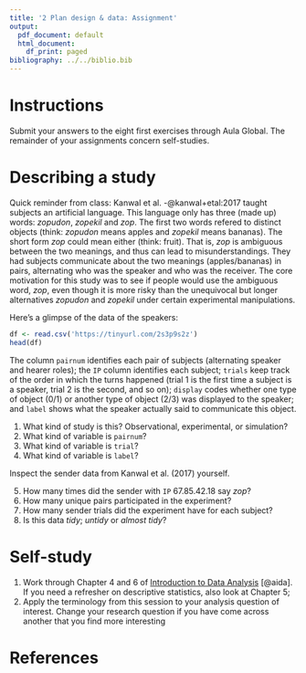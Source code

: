 ```yaml
---
title: '2 Plan design & data: Assignment'
output:
  pdf_document: default
  html_document:
    df_print: paged
bibliography: ../../biblio.bib
---
```


# Instructions
Submit your answers to the eight first exercises through Aula Global. The remainder of your assignments concern self-studies.

# Describing a study
Quick reminder from class: Kanwal et al. -@kanwal+etal:2017 taught subjects an artificial language. This language only has three (made up) words: *zopudon*, *zopekil* and *zop*. The first two words refered to distinct objects (think: *zopudon* means apples and  *zopekil* means bananas). The short form *zop* could mean either (think: fruit). That is, *zop* is ambiguous between the two meanings, and thus can lead to misunderstandings. They had subjects communicate about the two meanings (apples/bananas) in pairs, alternating who was the speaker and who was the receiver. The core motivation for this study was to see if people would use the ambiguous word, *zop*, even though it is more risky than the unequivocal but longer alternatives *zopudon* and *zopekil* under certain experimental manipulations. 

Here's a glimpse of the data of the speakers:

```r
df <- read.csv('https://tinyurl.com/2s3p9s2z')
head(df) 
```


The column `pairnum` identifies each pair of subjects (alternating speaker and hearer roles); the `IP` column identifies each subject; `trials` keep track of the order in which the turns happened (trial $1$ is the first time a subject is a speaker, trial $2$ is the second, and so on); `display` codes whether one type of object (0/1) or another type of object (2/3) was displayed to the speaker; and `label` shows what the speaker actually said to communicate this object.

  1. What kind of study is this? Observational, experimental, or simulation?
  2. What kind of variable is `pairnum`? 
  3. What kind of variable is `trial`?
  4. What kind of variable is `label`?
  
Inspect the sender data from Kanwal et al. (2017) yourself.

  5. How many times did the sender with `IP` $67.85.42.18$ say *zop*?
  6. How many unique pairs participated in the experiment? 
  7. How many sender trials did the experiment have for each subject?
  8. Is this data *tidy*; *untidy* or *almost tidy*? 



# Self-study 
1. Work through Chapter 4 and 6 of [Introduction to Data Analysis](https://michael-franke.github.io/intro-data-analysis/Chap-02-01-data.html) [@aida]. If you need a refresher on descriptive statistics, also look at  Chapter 5;
2. Apply the terminology from this session to your analysis question of interest. Change your research question if you have come across another that you find more interesting


# References